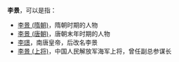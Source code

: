 '''李景'''，可以是指：
* [[李景_(隋朝)|李景 (隋朝)]]，隋朝时期的人物
* [[李景_(唐朝)|李景 (唐朝)]]，唐朝末年时期的人物
* [[李璟|李璟]]，南唐皇帝，后改名李景
* [[李景_(上将)|李景 (上将)]]，中国人民解放军海军上将，曾任副总参谋长
{{disambig|J景|Cat=二字李姓人名消歧义}}